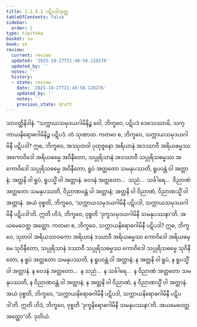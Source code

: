 ```yaml
---
title: 1.1.5.2 ပဋိပဒါသုတ္တ
tableOfContents: false
sidebar:
  order: 2
type: tipitaka
basket: su
book: sn
review:
  current: review
  updated: '2025-10-27T21:48:58.128276'
  updated_by: ''
  notes: ''
  history:
  - state: review
    date: '2025-10-27T21:48:58.128276'
    updated_by: ''
    notes: ''
    previous_state: draft
---
```



<ReviewStatus review={frontmatter.review} showDetails={true} />

<HypothesisAnnotation frontmatter={frontmatter} />

<DynamicBreadcrumb />

<Division number="44" book="sn" e="ch" v="18" p="286">

<Paragraph number="196" book="sn">
သာဝတ္ထိနိဒါနံ. “သက္ကာယသမုဒယဂါမိနိဉ္စ ဝေါ, ဘိက္ခဝေ, ပဋိပဒံ ဒေသေဿာမိ, သက္ကာယနိရောဓဂါမိနိဉ္စ ပဋိပဒံ. တံ သုဏာထ. ကတမာ စ, ဘိက္ခဝေ, သက္ကာယသမုဒယဂါမိနီ ပဋိပဒါ? ဣဓ, ဘိက္ခဝေ, အဿုတဝါ ပုထုဇ္ဇနော အရိယာနံ အဒဿာဝီ အရိယဓမ္မဿ အကောဝိဒေါ အရိယဓမ္မေ အဝိနီတော, သပ္ပုရိသာနံ အဒဿာဝီ သပ္ပုရိသဓမ္မဿ အကောဝိဒေါ သပ္ပုရိသဓမ္မေ အဝိနီတော, ရူပံ အတ္တတော သမနုပဿတိ, ရူပဝန္တံ ဝါ အတ္တာနံ; အတ္တနိ ဝါ ရူပံ, ရူပသ္မိံ ဝါ အတ္တာနံ. ဝေဒနံ အတ္တတော…  သညံ…  သင်္ခါရေ…  ဝိညာဏံ အတ္တတော သမနုပဿတိ, ဝိညာဏဝန္တံ ဝါ အတ္တာနံ; အတ္တနိ ဝါ ဝိညာဏံ, ဝိညာဏသ္မိံ ဝါ အတ္တာနံ. အယံ ဝုစ္စတိ, ဘိက္ခဝေ, ‘သက္ကာယသမုဒယဂါမိနီ ပဋိပဒါ, သက္ကာယသမုဒယဂါမိနီ ပဋိပဒါ’တိ. ဣတိ ဟိဒံ, ဘိက္ခဝေ, ဝုစ္စတိ ‘ဒုက္ခသမုဒယဂါမိနီ သမနုပဿနာ’တိ. အယမေဝေတ္ထ အတ္ထော.
</Paragraph>

<Paragraph number="197" book="sn">
ကတမာ စ, ဘိက္ခဝေ, သက္ကာယနိရောဓဂါမိနီ ပဋိပဒါ? ဣဓ, ဘိက္ခဝေ, သုတဝါ အရိယသာဝကော အရိယာနံ ဒဿာဝီ အရိယဓမ္မဿ ကောဝိဒေါ အရိယဓမ္မေ သုဝိနီတော, သပ္ပုရိသာနံ ဒဿာဝီ သပ္ပုရိသဓမ္မဿ ကောဝိဒေါ သပ္ပုရိသဓမ္မေ သုဝိနီတော, န ရူပံ အတ္တတော သမနုပဿတိ, န ရူပဝန္တံ ဝါ အတ္တာနံ; န အတ္တနိ ဝါ ရူပံ, န ရူပသ္မိံ ဝါ အတ္တာနံ. န ဝေဒနံ အတ္တတော…  န သညံ…  န သင်္ခါရေ…  န ဝိညာဏံ အတ္တတော သမနုပဿတိ, န ဝိညာဏဝန္တံ ဝါ အတ္တာနံ; န အတ္တနိ ဝါ ဝိညာဏံ, န ဝိညာဏသ္မိံ ဝါ အတ္တာနံ. အယံ ဝုစ္စတိ, ဘိက္ခဝေ, ‘သက္ကာယနိရောဓဂါမိနီ ပဋိပဒါ, သက္ကာယနိရောဓဂါမိနီ ပဋိပဒါ’တိ. ဣတိ ဟိဒံ, ဘိက္ခဝေ, ဝုစ္စတိ ‘ဒုက္ခနိရောဓဂါမိနီ သမနုပဿနာ’တိ. အယမေဝေတ္ထ အတ္ထော”တိ.

</Paragraph>
</Division>

<Paragraph number="198" type="center" book="sn">
ဒုတိယံ.
</Paragraph>